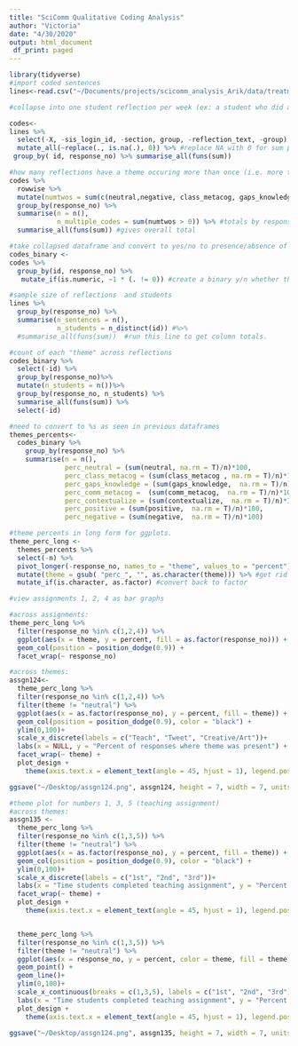 ```yaml
---
title: "SciComm Qualitative Coding Analysis"
author: "Victoria"
date: "4/30/2020"
output: html_document
 df_print: paged
---
```

```r
library(tidyverse)
#import coded sentences
lines<-read.csv("~/Documents/projects/scicomm_analysis_Arik/data/treatment_reflections_sentences_coded.csv",na.strings=c("","NA"))
```

```r
#collapse into one student reflection per week (ex: a student who did all 5 should have 5 lines in df total)

codes<-
lines %>%
  select(-X, -sis_login_id, -section, group, -reflection_text, -group) %>%
  mutate_all(~replace(., is.na(.), 0)) %>% #replace NA with 0 for sum purposes
 group_by( id, response_no) %>% summarise_all(funs(sum)) 

#how many reflections have a theme occuring more than once (i.e. more than one sentence had a theme)?
codes %>%
  rowwise %>%
  mutate(numtwos = sum(c(neutral,negative, class_metacog, gaps_knowledge, comm_metacog, contextualize, positive, negative) > 1)) %>% #for theme columns, count how many have counts > 1
  group_by(response_no) %>%
  summarise(n = n(), 
            n_multiple_codes = sum(numtwos > 0)) %>% #totals by response
  summarise_all(funs(sum)) #gives overall total

```

```r
#take collapsed dataframe and convert to yes/no to presence/absence of each theme 
codes_binary <-
codes %>%
  group_by(id, response_no) %>%
   mutate_if(is.numeric, ~1 * (. != 0)) #create a binary y/n whether they expressed that theme 
```

```r
#sample size of reflections  and students 
lines %>%
  group_by(response_no) %>%
  summarise(n_sentences = n(), 
            n_students = n_distinct(id)) #%>%
  #summarise_all(funs(sum))  #run this line to get column totals. 
```

```r
#count of each "theme" across reflections 
codes_binary %>%
  select(-id) %>%
  group_by(response_no)%>%
  mutate(n_students = n())%>%
  group_by(response_no, n_students) %>%
  summarise_all(funs(sum)) %>%
  select(-id)

#need to convert to %s as seen in previous dataframes 
themes_percents<- 
  codes_binary %>%
    group_by(response_no) %>%
    summarise(n = n(),
              perc_neutral = (sum(neutral, na.rm = T)/n)*100, 
              perc_class_metacog = (sum(class_metacog , na.rm = T)/n)*100,
              perc_gaps_knowledge = (sum(gaps_knowledge,  na.rm = T)/n)*100, 
              perc_comm_metacog =  (sum(comm_metacog,  na.rm = T)/n)*100,
              perc_contextualize = (sum(contextualize,  na.rm = T)/n)*100, 
              perc_positive = (sum(positive,  na.rm = T)/n)*100,
              perc_negative = (sum(negative,  na.rm = T)/n)*100) 

#theme percents in long form for ggplots. 
theme_perc_long <- 
  themes_percents %>%
  select(-n) %>%
  pivot_longer(-response_no, names_to = "theme", values_to = "percent") %>%
  mutate(theme = gsub( "perc_", "", as.character(theme))) %>% #get rid of perc_ header in theme names 
  mutate_if(is.character, as.factor) #convert back to factor 
```

```r
#view assignments 1, 2, 4 as bar graphs 

#across assignments: 
theme_perc_long %>%
  filter(response_no %in% c(1,2,4)) %>%
  ggplot(aes(x = theme, y = percent, fill = as.factor(response_no))) + 
  geom_col(position = position_dodge(0.9)) + 
  facet_wrap(~ response_no)

#across themes: 
assgn124<-
  theme_perc_long %>%
  filter(response_no %in% c(1,2,4)) %>%
  filter(theme != "neutral") %>%
  ggplot(aes(x = as.factor(response_no), y = percent, fill = theme)) + 
  geom_col(position = position_dodge(0.9), color = "black") + 
  ylim(0,100)+ 
  scale_x_discrete(labels = c("Teach", "Tweet", "Creative/Art"))+ 
  labs(x = NULL, y = "Percent of responses where theme was present") + 
  facet_wrap(~ theme) + 
  plot_design + 
    theme(axis.text.x = element_text(angle = 45, hjust = 1), legend.position = "none")

ggsave("~/Desktop/assgn124.png", assgn124, height = 7, width = 7, units = "in")
```

```r
#theme plot for numbers 1, 3, 5 (teaching assignment)
#across themes: 
assgn135 <- 
  theme_perc_long %>%
  filter(response_no %in% c(1,3,5)) %>%
  filter(theme != "neutral") %>%
  ggplot(aes(x = as.factor(response_no), y = percent, fill = theme)) + 
  geom_col(position = position_dodge(0.9), color = "black") + 
  ylim(0,100)+ 
  scale_x_discrete(labels = c("1st", "2nd", "3rd"))+ 
  labs(x = "Time students completed teaching assignment", y = "Percent of responses where theme was present") + 
  facet_wrap(~ theme) + 
  plot_design + 
    theme(axis.text.x = element_text(angle = 45, hjust = 1), legend.position = "none")


  theme_perc_long %>%
  filter(response_no %in% c(1,3,5)) %>%
  filter(theme != "neutral") %>%
  ggplot(aes(x = response_no, y = percent, color = theme, fill = theme, group = theme)) + 
  geom_point() + 
  geom_line()+
  ylim(0,100)+ 
  scale_x_continuous(breaks = c(1,3,5), labels = c("1st", "2nd", "3rd"))+ 
  labs(x = "Time students completed teaching assignment", y = "Percent of responses where theme was present") + 
  plot_design + 
    theme(axis.text.x = element_text(angle = 45, hjust = 1), legend.position = "none")
  
ggsave("~/Desktop/assgn124.png", assgn135, height = 7, width = 7, units = "in")

```




